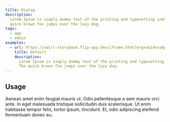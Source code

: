 ```yaml
---
title: Dialog
description:
  Lorem Ipsum is simply dummy text of the printing and typesetting industry. The
  quick brown fox jumps over the lazy dog.
tags:
  - app
  - admin
examples:
  - url: https://swirl-storybook.flip-app.dev/iframe.html?args=&id=components-flipdialog--flip-dialog&viewMode=story
    title: Default
    description:
      Lorem Ipsum is simply dummy text of the printing and typesetting industry.
      The quick brown fox jumps over the lazy dog.
---
```


## Usage

Aenean amet enim feugiat mauris ut. Odio pellentesque a sem mauris orci ante. In
eget malesuada tristique sollicitudin duis scelerisque. Ut enim habitasse tempor
felis, tortor ipsum, tincidunt. Et, odio adipiscing eleifend fermentuam donec
eu.
